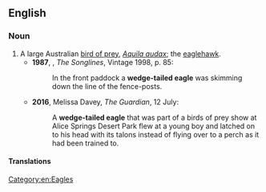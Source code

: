 ==English==

===Noun===
{{en-noun|head=[[wedge]]-[[tailed]] [[eagle]]}}

# A large Australian [[bird of prey]], ''[[Aquila audax]]''; the [[eaglehawk]].
#*'''1987''', {{w|Bruce Chatwin}}, ''The Songlines'', Vintage 1998, p. 85:
#*:In the front paddock a '''wedge-tailed eagle''' was skimming down the line of the fence-posts.
#* '''2016''', Melissa Davey, ''The Guardian'', 12 July:
#*: A '''wedge-tailed eagle''' that was part of a birds of prey show at Alice Springs Desert Park flew at a young boy and latched on to his head with its talons instead of flying over to a perch as it had been trained to.

====Translations====
{{trans-see|eaglehawk}}

[[Category:en:Eagles]]